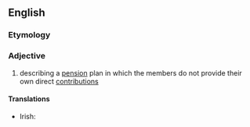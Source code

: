 ==English==

===Etymology===
{{prefix|non|contributory}}

===Adjective===
{{en-adj}}

# describing a [[pension]] plan in which the members do not provide their own direct [[contribution]]s

====Translations====
{{trans-top|describing a pension plan in which the members do not provide their own direct contributions}}
* Irish: {{t-|ga|neamhchionmhar}}
{{trans-mid}}
{{trans-bottom}}